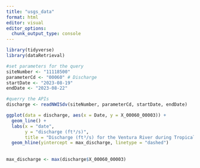 ```yaml
---
title: "usgs_data"
format: html
editor: visual
editor_options: 
  chunk_output_type: console
---
```

```r
library(tidyverse)
library(dataRetrieval)

```


```r
#set parameters for the query
siteNumber <- "11118500"
parameterCd <- "00060" # Discharge
startDate <- "2023-08-19"
endDate <- "2023-08-22"
```

```r
#querry the APIs
discharge <- readNWISdv(siteNumber, parameterCd, startDate, endDate)
```

```r
ggplot(data = discharge, aes(x = Date, y = X_00060_00003)) +
  geom_line() +
  labs(x = "date", 
       y = "discharge (ft³/s)",
       title = "Discharge (ft³/s) for the Ventura River during Tropical Storm Hilary") +
  geom_hline(yintercept = max_discharge, linetype = "dashed")
 
  
max_discharge <- max(discharge$X_00060_00003)
```


